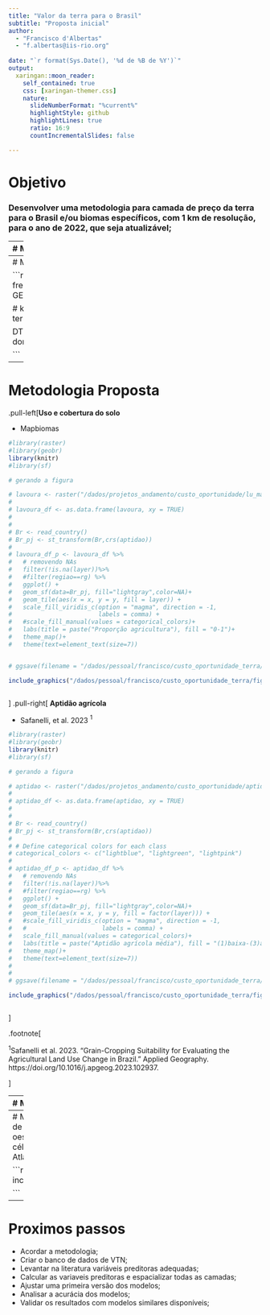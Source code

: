 ```yaml
---
title: "Valor da terra para o Brasil"
subtitle: "Proposta inicial"  
author: 
  - "Francisco d'Albertas"
  - "f.albertas@iis-rio.org"
  
date: "`r format(Sys.Date(), '%d de %B de %Y')`"
output:
  xaringan::moon_reader:
    self_contained: true
    css: [xaringan-themer.css]
    nature:
      slideNumberFormat: "%current%"
      highlightStyle: github
      highlightLines: true
      ratio: 16:9
      countIncrementalSlides: false

---
```


# Objetivo


### Desenvolver uma metodologia para camada de preço da terra para o Brasil e/ou biomas específicos, com 1 km de resolução, para o ano de 2022, que seja atualizável;

---
# Metodologia Proposta

.pull-left[

- Utilizar bancos de dados de Valor da Terra Nua (**VTN**):
  - Base de dados da receita federal: disponível para 2019-2022, com previsão de atualização anual, de acesso gratuíto;
  - Busca ativa por bases de dados estaduais disponíveis gratuitamente;
  - Base de dados da consultoria FNP: acesso pago;
- Espacializar os dados em uma grade de 1km para a área de interesse;

]

.pull-right[

```r

library(knitr)

include_graphics("/dados/pessoal/francisco/custo_oportunidade_terra/figures/VTN_RF.jpeg")


```

]

---
# Metodologia Proposta

```r

library(data.table)
library(tidyverse)
library(kableExtra)
# Read the CSV file
VTN <- fread("/dados/projetos_andamento/custo_oportunidade/data/VTN_RF_2022.csv")%>%filter(UF=="MINAS GERAIS - MG")

# kbl(indep_var[,c(1,2,5)], caption = "Potencias variáveis preditoras para  o modelo preditivo de valor da terra nua.",booktabs = T) %>%
#  kable_styling(full_width = T) 

DT::datatable(
  VTN[,-c(2,3)],
  fillContainer = FALSE, 
  options = list( scrollY = "300px",
                  pageLength = 23,
                  dom = "ti")
)


```





---
# Metodologia Proposta
.pull-left[**Uso e cobertura do solo**

- Mapbiomas

```r
#library(raster)
#library(geobr)
library(knitr)
#library(sf)

# gerando a figura

# lavoura <- raster("/dados/projetos_andamento/custo_oportunidade/lu_mapbiomas_2020_1km/cropland_1km.tif")
# 
# lavoura_df <- as.data.frame(lavoura, xy = TRUE)
# 
# 
# Br <- read_country()
# Br_pj <- st_transform(Br,crs(aptidao))
# 
# lavoura_df_p <- lavoura_df %>%
#   # removendo NAs
#   filter(!is.na(layer))%>%
#   #filter(regiao==rg) %>%
#   ggplot() +
#   geom_sf(data=Br_pj, fill="lightgray",color=NA)+
#   geom_tile(aes(x = x, y = y, fill = layer)) +
#   scale_fill_viridis_c(option = "magma", direction = -1,
#                        labels = comma) +
#   #scale_fill_manual(values = categorical_colors)+
#   labs(title = paste("Proporção agricultura"), fill = "0-1")+
#   theme_map()+
#   theme(text=element_text(size=7))


# ggsave(filename = "/dados/pessoal/francisco/custo_oportunidade_terra/figures/proporcao_agricultura.jpeg",plot = lavoura_df_p,width = 16,height = 18,units = "cm")

include_graphics("/dados/pessoal/francisco/custo_oportunidade_terra/figures/proporcao_agricultura.jpeg")



```


]
.pull-right[
**Aptidão agrícola**

- Safanelli,  et al. 2023 $^1$ 

```r

#library(raster)
#library(geobr)
library(knitr)
#library(sf)

# gerando a figura

# aptidao <- raster("/dados/projetos_andamento/custo_oportunidade/aptidao_agricola/aptidao_media_3_classes.tif")
# 
# aptidao_df <- as.data.frame(aptidao, xy = TRUE)
# 
# 
# Br <- read_country()
# Br_pj <- st_transform(Br,crs(aptidao))
# 
# # Define categorical colors for each class
# categorical_colors <- c("lightblue", "lightgreen", "lightpink")
# 
# aptidao_df_p <- aptidao_df %>%
#   # removendo NAs
#   filter(!is.na(layer))%>%
#   #filter(regiao==rg) %>%
#   ggplot() +
#   geom_sf(data=Br_pj, fill="lightgray",color=NA)+
#   geom_tile(aes(x = x, y = y, fill = factor(layer))) +
#   #scale_fill_viridis_c(option = "magma", direction = -1,
#   #                     labels = comma) +
#   scale_fill_manual(values = categorical_colors)+
#   labs(title = paste("Aptidão agrícola média"), fill = "(1)baixa-(3)alta")+
#   theme_map()+
#   theme(text=element_text(size=7))
# 
# 
# ggsave(filename = "/dados/pessoal/francisco/custo_oportunidade_terra/figures/aptidao_media.jpeg",plot = aptidao_df_p,width = 16,height = 18,units = "cm")

include_graphics("/dados/pessoal/francisco/custo_oportunidade_terra/figures/aptidao_media.jpeg")



```



]



.footnote[

$^1$Safanelli et al. 2023. “Grain-Cropping
Suitability for Evaluating the Agricultural Land Use Change in Brazil.” Applied Geography. https://doi.org/10.1016/j.apgeog.2023.102937.

]


---
# Metodologia Proposta

- Calcular variáveis biofísicas, socieconômicas e de uso e cobertura da terra (a partir de revisão da literatura) que podem explicar a distribuição de VTN do banco de dados para cada célula da grade de 1km;

.footnote[

As variaveis foram baseadas em: Instituto Escolhas. 2022. “Como o Agro Brasileiro Se Beneficia Do Desmatamento?”; Marqueset al., 2023. “Spatial Effects Are Determinants of Agricultural Land Prices in Brazil.” Revista de Economia e Sociologia Rural
]

```r

library(data.table)
library(tidyverse)
library(kableExtra)
# Read the CSV file
indep_var <- fread("/dados/pessoal/francisco/custo_oportunidade_terra/table/independente_var_table.csv")

# kbl(indep_var[,c(1,2,5)], caption = "Potencias variáveis preditoras para  o modelo preditivo de valor da terra nua.",booktabs = T) %>%
#  kable_styling(full_width = T) 

DT::datatable(
  indep_var[,c(1,2,5)],
  fillContainer = FALSE, 
  options = list( scrollY = "200px",
                  pageLength = 23,
                  dom = "ti")
)


```

---
# Metodologia Proposta
- Ajustar uma regressão entre VTN e as variáveis preditoras adequadas, de forma segmentada: Pensando no território brasileiro, um modelo para cada região (centro-oeste, sul, norte...);
- A partir das regressões, extrapolar os valores de VTN predito para todas as células da grade de cada região;
- Recortar para a região de interesse (por exemplo, bioma Mata Atlântica)

```r


include_graphics("/dados/pessoal/francisco/custo_oportunidade_terra/figures/regional_VTN.jpeg")

```

---
# Proximos passos

- Acordar a metodologia;
- Criar o banco de dados de VTN;
- Levantar na literatura variáveis preditoras adequadas;
- Calcular as variaveis preditoras e espacializar todas as camadas;
- Ajustar uma primeira versão dos modelos;
- Analisar a acurácia dos modelos;
- Validar os resultados com modelos similares disponíveis;
